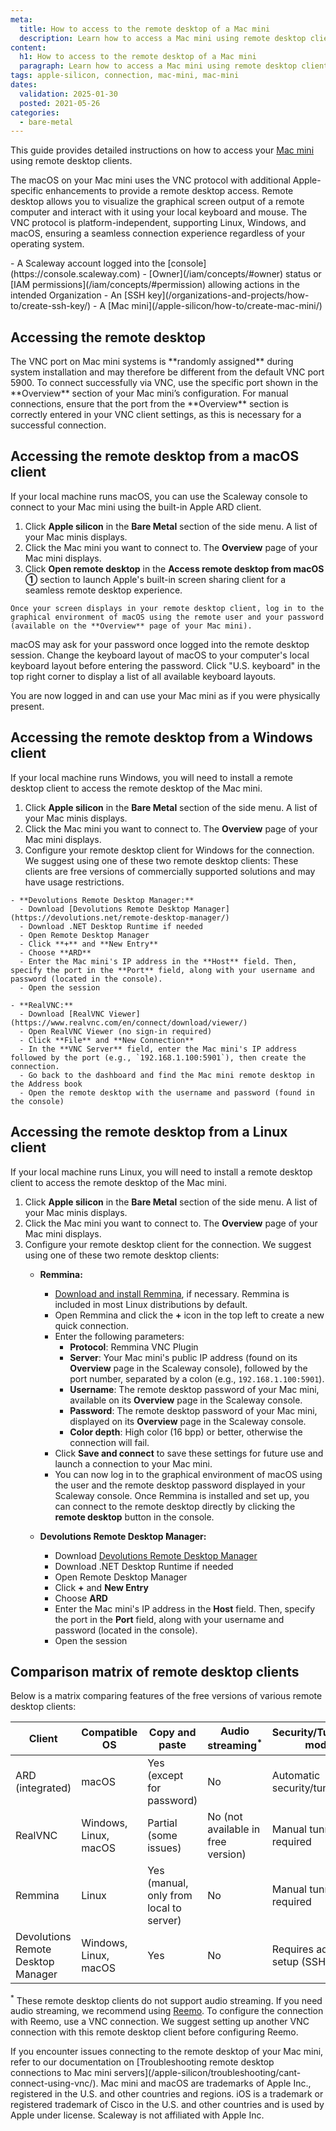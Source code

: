 ```yaml
---
meta:
  title: How to access to the remote desktop of a Mac mini
  description: Learn how to access a Mac mini using remote desktop clients on macOS, Windows, and Linux.
content:
  h1: How to access to the remote desktop of a Mac mini
  paragraph: Learn how to access a Mac mini using remote desktop clients on macOS, Windows, and Linux.
tags: apple-silicon, connection, mac-mini, mac-mini
dates:
  validation: 2025-01-30
  posted: 2021-05-26
categories:
  - bare-metal
---
```


This guide provides detailed instructions on how to access your [Mac mini](/apple-silicon/concepts/#mac-mini) using remote desktop clients.

The macOS on your Mac mini uses the VNC protocol with additional Apple-specific enhancements to provide a remote desktop access.
Remote desktop allows you to visualize the graphical screen output of a remote computer and interact with it using your local keyboard and mouse.
The VNC protocol is platform-independent, supporting Linux, Windows, and macOS, ensuring a seamless connection experience regardless of your operating system.

<Macro id="requirements" />
- A Scaleway account logged into the [console](https://console.scaleway.com)
- [Owner](/iam/concepts/#owner) status or [IAM permissions](/iam/concepts/#permission) allowing actions in the intended Organization
- An [SSH key](/organizations-and-projects/how-to/create-ssh-key/)
- A [Mac mini](/apple-silicon/how-to/create-mac-mini/)

## Accessing the remote desktop

<Message type="important">
  The VNC port on Mac mini systems is **randomly assigned** during system installation and may therefore be different from the default VNC port 5900. To connect successfully via VNC, use the specific port shown in the **Overview** section of your Mac mini’s configuration.
  For manual connections, ensure that the port from the **Overview** section is correctly entered in your VNC client settings, as this is necessary for a successful connection.
</Message>

<Accordion>

  ## Accessing the remote desktop from a macOS client

  If your local machine runs macOS, you can use the Scaleway console to connect to your Mac mini using the built-in Apple ARD client.

  1. Click **Apple silicon** in the **Bare Metal** section of the side menu. A list of your Mac minis displays.
  2. Click the Mac mini you want to connect to. The **Overview** page of your Mac mini displays.
  3. Click **Open remote desktop** in the **Access remote desktop from macOS ①** section to launch Apple's built-in screen sharing client for a seamless remote desktop experience.
    <Lightbox src="scaleway-apple-silicon-remote-desktop.webp" alt="Scaleway Apple Silicon remote desktop selector" />

    Once your screen displays in your remote desktop client, log in to the graphical environment of macOS using the remote user and your password (available on the **Overview** page of your Mac mini).

  <Message type="note">
    macOS may ask for your password once logged into the remote desktop session. Change the keyboard layout of macOS to your computer's local keyboard layout before entering the password. Click "U.S. keyboard" in the top right corner to display a list of all available keyboard layouts.
  </Message>

  You are now logged in and can use your Mac mini as if you were physically present.

  <Lightbox src="scaleway-m1-remote-desktop.webp" alt="Scaleway remote desktop" />
</Accordion>

<Accordion>

  ## Accessing the remote desktop from a Windows client

  If your local machine runs Windows, you will need to install a remote desktop client to access the remote desktop of the Mac mini.

  1. Click **Apple silicon** in the **Bare Metal** section of the side menu. A list of your Mac minis displays.
  2. Click the Mac mini you want to connect to. The **Overview** page of your Mac mini displays.
  3. Configure your remote desktop client for Windows for the connection. We suggest using one of these two remote desktop clients:
    <Message type="note">
      These clients are free versions of commercially supported solutions and may have usage restrictions.
    </Message>

    - **Devolutions Remote Desktop Manager:**
      - Download [Devolutions Remote Desktop Manager](https://devolutions.net/remote-desktop-manager/)
      - Download .NET Desktop Runtime if needed
      - Open Remote Desktop Manager
      - Click **+** and **New Entry**
      - Choose **ARD**
      - Enter the Mac mini's IP address in the **Host** field. Then, specify the port in the **Port** field, along with your username and password (located in the console).
      - Open the session

    - **RealVNC:**
      - Download [RealVNC Viewer](https://www.realvnc.com/en/connect/download/viewer/)
      - Open RealVNC Viewer (no sign-in required)
      - Click **File** and **New Connection**
      - In the **VNC Server** field, enter the Mac mini's IP address followed by the port (e.g., `192.168.1.100:5901`), then create the connection.
      - Go back to the dashboard and find the Mac mini remote desktop in the Address book
      - Open the remote desktop with the username and password (found in the console)


</Accordion>

<Accordion>

  ## Accessing the remote desktop from a Linux client

  If your local machine runs Linux, you will need to install a remote desktop client to access the remote desktop of the Mac mini.

  1. Click **Apple silicon** in the **Bare Metal** section of the side menu. A list of your Mac minis displays.
  2. Click the Mac mini you want to connect to. The **Overview** page of your Mac mini displays.
  3. Configure your remote desktop client for the connection. We suggest using one of these two remote desktop clients:
      - **Remmina:**
        - [Download and install Remmina](https://remmina.org/), if necessary.
          <Message type="tip">
            Remmina is included in most Linux distributions by default.
          </Message>
        - Open Remmina and click the **+** icon in the top left to create a new quick connection.
        - Enter the following parameters:
          - **Protocol**: Remmina VNC Plugin
          - **Server**: Your Mac mini's public IP address (found on its **Overview** page in the Scaleway console), followed by the port number, separated by a colon  (e.g., `192.168.1.100:5901`).
          - **Username**:  The remote desktop password of your Mac mini, available on its **Overview** page in the Scaleway console.
          - **Password**: The remote desktop password of your Mac mini, displayed on its **Overview** page in the Scaleway console.
          - **Color depth**: High color (16 bpp) or better, otherwise the connection will fail.
        - Click **Save and connect** to save these settings for future use and launch a connection to your Mac mini.
        - You can now log in to the graphical environment of macOS using the user and the remote desktop password displayed in your Scaleway console.
          <Message type="tip">
            Once Remmina is installed and set up, you can connect to the remote desktop directly by clicking the **remote desktop** button in the console.
          </Message>

      - **Devolutions Remote Desktop Manager:**
        - Download [Devolutions Remote Desktop Manager](https://devolutions.net/remote-desktop-manager/)
        - Download .NET Desktop Runtime if needed
        - Open Remote Desktop Manager
        - Click **+** and **New Entry**
        - Choose **ARD**
        - Enter the Mac mini's IP address in the **Host** field. Then, specify the port in the **Port** field, along with your username and password (located in the console).
        - Open the session

</Accordion>

<Accordion>

## Comparison matrix of remote desktop clients

Below is a matrix comparing features of the free versions of various remote desktop clients:

| Client                              | Compatible OS               | Copy and paste                                    | Audio streaming<sup>*</sup> | Security/Tunneling mode                              | High-quality compatibility | Display responsiveness  |
|-------------------------------------|----------------------------|----------------------------------------------------|-----------------------------|------------------------------------------------------|----------------------------|-------------------------|
| ARD (integrated)                    | macOS                      | Yes (except for password)                          | No                          | Automatic security/tunneling                        | High                       | High                    |
| RealVNC                             | Windows, Linux, macOS      | Partial (some issues)                              | No (not available in free version) | Manual tunnel required | Low                        | Low (not recommended)   |
| Remmina                             | Linux                      | Yes (manual, only from local to server)           | No                          | Manual tunnel required                              | Low                        | Low                     |
| Devolutions Remote Desktop Manager  | Windows, Linux, macOS      | Yes                                               | No                          | Requires additional setup (SSH tunnel)              | Low                        | Medium                  |

<sup>*</sup> These remote desktop clients do not support audio streaming. If you need audio streaming, we recommend using [Reemo](/tutorials/access-mac-mini-with-reemo/). To configure the connection with Reemo, use a VNC connection. We suggest setting up another VNC connection with this remote desktop client before configuring Reemo.

</Accordion>

<Message type="tip">
  If you encounter issues connecting to the remote desktop of your Mac mini, refer to our documentation on [Troubleshooting remote desktop connections to Mac mini servers](/apple-silicon/troubleshooting/cant-connect-using-vnc/).
</Message>

<Message type="note">
  Mac mini and macOS are trademarks of Apple Inc., registered in the U.S. and other countries and regions. iOS is a trademark or registered trademark of Cisco in the U.S. and other countries and is used by Apple under license. Scaleway is not affiliated with Apple Inc.
</Message>